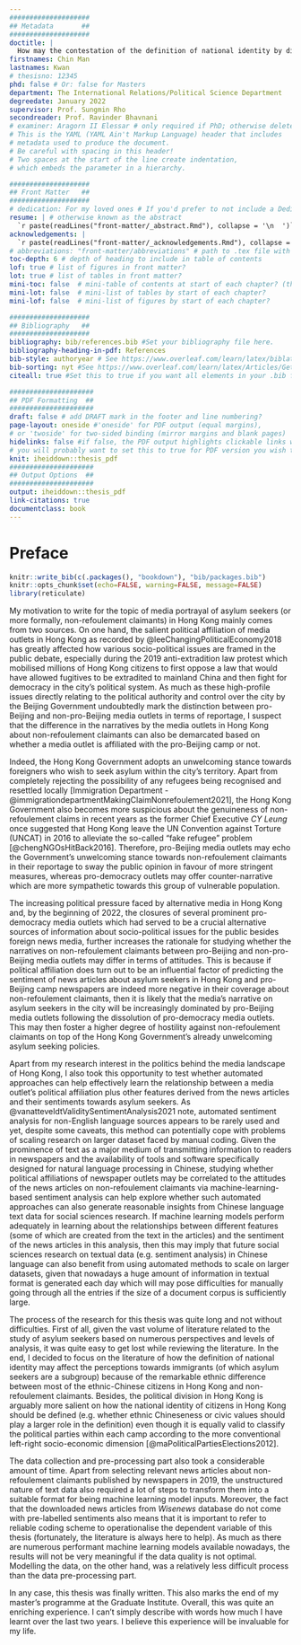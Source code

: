 ```yaml
---
####################
## Metadata       ##
####################
doctitle: |
  How may the contestation of the definition of national identity by different political camps relate to their attitudes towards asylum seekers? Using XGBoost to analyse the newspaper articles in Hong Kong
firstnames: Chin Man
lastnames: Kwan
# thesisno: 12345
phd: false # Or: false for Masters
department: The International Relations/Political Science Department
degreedate: January 2022
supervisor: Prof. Sungmin Rho
secondreader: Prof. Ravinder Bhavnani
# examiner: Aragorn II Elessar # only required if PhD; otherwise delete or comment out
# This is the YAML (YAML Ain't Markup Language) header that includes 
# metadata used to produce the document. 
# Be careful with spacing in this header!
# Two spaces at the start of the line create indentation,
# which embeds the parameter in a hierarchy.

####################
## Front Matter   ##
####################
# dedication: For my loved ones # If you'd prefer to not include a Dedication, for example, simply delete the section entirely, or silence them (add # before each line). 
resume: | # otherwise known as the abstract
  `r paste(readLines("front-matter/_abstract.Rmd"), collapse = '\n  ')`
acknowledgements: |
  `r paste(readLines("front-matter/_acknowledgements.Rmd"), collapse = '\n  ')`
# abbreviations: "front-matter/abbreviations" # path to .tex file with abbreviations
toc-depth: 6 # depth of heading to include in table of contents
lof: true # list of figures in front matter?
lot: true # list of tables in front matter?
mini-toc: false  # mini-table of contents at start of each chapter? (this just prepares it; you must also add \minitoc after the chapter titles)
mini-lot: false  # mini-list of tables by start of each chapter?
mini-lof: false  # mini-list of figures by start of each chapter?

####################
## Bibliography   ##
####################
bibliography: bib/references.bib #Set your bibliography file here.
bibliography-heading-in-pdf: References
bib-style: authoryear # See https://www.overleaf.com/learn/latex/biblatex_citation_styles for a list of the commonly used built-in citations styles of biblatex.
bib-sorting: nyt #See https://www.overleaf.com/learn/latex/Articles/Getting_started_with_BibLaTeX for different bibliography sorting options.
citeall: true #Set this to true if you want all elements in your .bib file to appear in your bibliography (i.e. all R-packages you used).

#####################
## PDF Formatting  ##
#####################
draft: false # add DRAFT mark in the footer and line numbering?
page-layout: oneside #'oneside' for PDF output (equal margins), 
# or 'twoside' for two-sided binding (mirror margins and blank pages) 
hidelinks: false #if false, the PDF output highlights clickable links with a colored border 
# you will probably want to set this to true for PDF version you wish to physically print
knit: iheiddown::thesis_pdf
#####################
## Output Options  ##
#####################
output: iheiddown::thesis_pdf
link-citations: true
documentclass: book
---
```


# Preface {.unnumbered}

```{=html}
<!-- 
The {.unnumbered} option here means that the introduction will be 
"Chapter 0." You can also use {-} for no numbers on chapters.
-->
```
<!-- This chunk creates automatically a .bib file to cite the loaded packages in the bibliography. Do not forget to set "citeall" to true in the bibliography section of the YAML header if you want all packages to be cited even if you did not mention them in the body of the text.-->

```r
knitr::write_bib(c(.packages(), "bookdown"), "bib/packages.bib")
knitr::opts_chunk$set(echo=FALSE, warning=FALSE, message=FALSE)
library(reticulate)
```

My motivation to write for the topic of media portrayal of asylum seekers (or more formally, non-refoulement claimants) in Hong Kong mainly comes from two sources. On one hand, the salient political affiliation of media outlets in Hong Kong as recorded by @leeChangingPoliticalEconomy2018 has greatly affected how various socio-political issues are framed in the public debate, especially during the 2019 anti-extradition law protest which mobilised millions of Hong Kong citizens to first oppose a law that would have allowed fugitives to be extradited to mainland China and then fight for democracy in the city's political system. As much as these high-profile issues directly relating to the political authority and control over the city by the Beijing Government undoubtedly mark the distinction between pro-Beijing and non-pro-Beijing media outlets in terms of reportage, I suspect that the difference in the narratives by the media outlets in Hong Kong about non-refoulement claimants can also be demarcated based on whether a media outlet is affiliated with the pro-Beijing camp or not.

Indeed, the Hong Kong Government adopts an unwelcoming stance towards foreigners who wish to seek asylum within the city's territory. Apart from completely rejecting the possibility of any refugees being recognised and resettled locally [Immigration Department -@immigrationdepartmentMakingClaimNonrefoulement2021], the Hong Kong Government also becomes more suspicious about the genuineness of non-refoulement claims in recent years as the former Chief Executive *CY Leung* once suggested that Hong Kong leave the UN Convention against Torture (UNCAT) in 2016 to alleviate the so-called "fake refugee" problem [@chengNGOsHitBack2016]. Therefore, pro-Beijing media outlets may echo the Government's unwelcoming stance towards non-refoulement claimants in their reportage to sway the public opinion in favour of more stringent measures, whereas pro-democracy outlets may offer counter-narrative which are more sympathetic towards this group of vulnerable population.

The increasing political pressure faced by alternative media in Hong Kong and, by the beginning of 2022, the closures of several prominent pro-democracy media outlets which had served to be a crucial alternative sources of information about socio-political issues for the public besides foreign news media, further increases the rationale for studying whether the narratives on non-refoulement claimants between pro-Beijing and non-pro-Beijing media outlets may differ in terms of attitudes. This is because if political affiliation does turn out to be an influential factor of predicting the sentiment of news articles about asylum seekers in Hong Kong and pro-Beijing camp newspapers are indeed more negative in their coverage about non-refoulement claimants, then it is likely that the media's narrative on asylum seekers in the city will be increasingly dominated by pro-Beijing media outlets following the dissolution of pro-democracy media outlets. This may then foster a higher degree of hostility against non-refoulement claimants on top of the Hong Kong Government's already unwelcoming asylum seeking policies.

Apart from my research interest in the politics behind the media landscape of Hong Kong, I also took this opportunity to test whether automated approaches can help effectively learn the relationship between a media outlet's political affiliation plus other features derived from the news articles and their sentiments towards asylum seekers. As @vanatteveldtValiditySentimentAnalysis2021 note, automated sentiment analysis for non-English language sources appears to be rarely used and yet, despite some caveats, this method can potentially cope with problems of scaling research on larger dataset faced by manual coding. Given the prominence of text as a major medium of transmitting information to readers in newspapers and the availability of tools and software specifically designed for natural language processing in Chinese, studying whether political affiliations of newspaper outlets may be correlated to the attitudes of the news articles on non-refoulement claimants via machine-learning-based sentiment analysis can help explore whether such automated approaches can also generate reasonable insights from Chinese language text data for social sciences research. If machine learning models perform adequately in learning about the relationships between different features (some of which are created from the text in the articles) and the sentiment of the news articles in this analysis, then this may imply that future social sciences research on textual data (e.g. sentiment analysis) in Chinese language can also benefit from using automated methods to scale on larger datasets, given that nowadays a huge amount of information in textual format is generated each day which will may pose difficulties for manually going through all the entries if the size of a document corpus is sufficiently large.

The process of the research for this thesis was quite long and not without difficulties. First of all, given the vast volume of literature related to the study of asylum seekers based on numerous perspectives and levels of analysis, it was quite easy to get lost while reviewing the literature. In the end, I decided to focus on the literature of how the definition of national identity may affect the perceptions towards immigrants (of which asylum seekers are a subgroup) because of the remarkable ethnic difference between most of the ethnic-Chinese citizens in Hong Kong and non-refoulement claimants. Besides, the political division in Hong Kong is arguably more salient on how the national identity of citizens in Hong Kong should be defined (e.g. whether ethnic Chineseness or civic values should play a larger role in the definition) even though it is equally valid to classify the political parties within each camp according to the more conventional left-right socio-economic dimension [@maPoliticalPartiesElections2012].

The data collection and pre-processing part also took a considerable amount of time. Apart from selecting relevant news articles about non-refoulement claimants published by newspapers in 2019, the unstructured nature of text data also required a lot of steps to transform them into a suitable format for being machine learning model inputs. Moreover, the fact that the downloaded news articles from *Wisenews* database do not come with pre-labelled sentiments also means that it is important to refer to reliable coding scheme to operationalise the dependent variable of this thesis (fortunately, the literature is always here to help). As much as there are numerous performant machine learning models available nowadays, the results will not be very meaningful if the data quality is not optimal. Modelling the data, on the other hand, was a relatively less difficult process than the data pre-processing part.

In any case, this thesis was finally written. This also marks the end of my master's programme at the Graduate Institute. Overall, this was quite an enriching experience. I can't simply describe with words how much I have learnt over the last two years. I believe this experience will be invaluable for my life.
